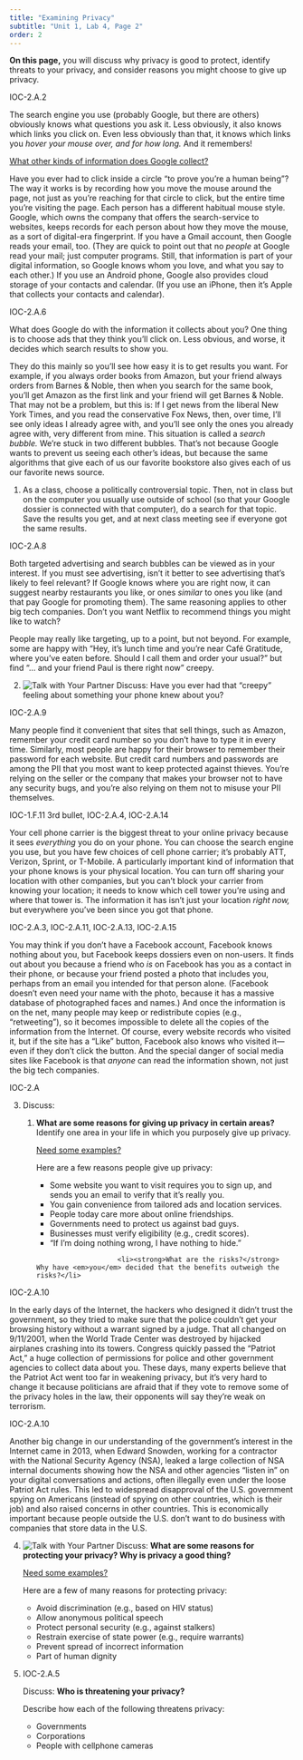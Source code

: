 ```yaml
---
title: "Examining Privacy"
subtitle: "Unit 1, Lab 4, Page 2"
order: 2
---
```


::: learn
<p><strong>On this page,</strong> you will discuss why privacy is good to protect, identify threats to your privacy, and consider reasons you might choose to give up privacy.</p>
:::

::: comment
IOC-2.A.2
:::

<p>The search engine you use (probably Google, but there are others) obviously knows what questions you ask it. Less obviously, it also knows which links you click on. Even less obviously than that, it knows which links you <em>hover your mouse over, and for how long.</em> And it remembers!</p>

::: endnote
<a href="#hint-Google" data-bs-toggle="collapse" title="What other kinds of information does Google collect?">What other kinds of information does Google collect?</a>

::: {#hint-Google .collapse}
<p>Have you ever had to click inside a circle "to prove you're a human being"? The way it works is by recording how you move the mouse around the page, not just as you're reaching for that circle to click, but the entire time you're visiting the page. Each person has a different habitual mouse style. Google, which owns the company that offers the search-service to websites, keeps records for each person about how they move the mouse, as a sort of digital-era fingerprint. If you have a Gmail account, then Google reads your email, too. (They are quick to point out that no <em>people</em> at Google read your mail; just computer programs. Still, that information is part of your digital information, so Google knows whom you love, and what you say to each other.) If you use an Android phone, Google also provides cloud storage of your contacts and calendar. (If you use an iPhone, then it's Apple that collects your contacts and calendar).</p>
:::
:::

::: comment
IOC-2.A.6
:::

<p>What does Google do with the information it collects about you? One thing is to choose ads that they think you'll click on. Less obvious, and worse, it decides which search results to show you.</p>

::: endnote
They do this mainly so you'll see how easy it is to get results you want. For example, if you always order books from Amazon, but your friend always orders from Barnes & Noble, then when you search for the same book, you'll get Amazon as the first link and your friend will get Barnes & Noble. That may not be a problem, but this is: If I get news from the liberal New York Times, and you read the conservative Fox News, then, over time, I'll see only ideas I already agree with, and you'll see only the ones you already agree with, very different from mine. This situation is called a <em>search bubble.</em> We're stuck in two different bubbles. That's not because Google wants to prevent us seeing each other's ideas, but because the same algorithms that give each of us our favorite bookstore also gives each of us our favorite news source.
:::

::: forYouToDo
<ol>

<li>As a class, choose a politically controversial topic. Then, not in class but on the computer you usually use outside of school (so that your Google dossier is connected with that computer), do a search for that topic. Save the results you get, and at next class meeting see if everyone got the same results.</li>

</ol>
:::

::: comment
IOC-2.A.8
:::

<p>Both targeted advertising and search bubbles can be viewed as in your interest. If you must see advertising, isn't it better to see advertising that's likely to feel relevant? If Google knows where you are right now, it can suggest nearby restaurants you like, or ones <em>similar</em> to ones you like (and that pay Google for promoting them). The same reasoning applies to other big tech companies. Don't you want Netflix to recommend things you might like to watch?</p>

<p>People may really like targeting, up to a point, but not beyond. For example, some are happy with "Hey, it's lunch time and you're near Café Gratitude, where you've eaten before. Should I call them and order your usual?" but find "... and your friend Paul is there right now" creepy.</p>

::: forYouToDo
<ol start="2">

<li><img src="/img/icons/talk-with-your-partner.png" title="Talk with Your Partner" alt="Talk with Your Partner" class="inline"/> Discuss: Have you ever had that "creepy" feeling about something your phone knew about you?</li>

</ol>
:::

::: comment
IOC-2.A.9
:::

<p>Many people find it convenient that sites that sell things, such as Amazon, remember your credit card number so you don't have to type it in every time. Similarly, most people are happy for their browser to remember their password for each website. But credit card numbers and passwords are among the PII that you most want to keep protected against thieves. You're relying on the seller or the company that makes your browser not to have any security bugs, and you're also relying on them not to misuse your PII themselves.</p>

::: comment
IOC-1.F.11 3rd bullet, IOC-2.A.4, IOC-2.A.14
:::

<p>Your cell phone carrier is the biggest threat to your online privacy because it sees <em>everything</em> you do on your phone. You can choose the search engine you use, but you have few choices of cell phone carrier; it's probably ATT, Verizon, Sprint, or T-Mobile. A particularly important kind of information that your phone knows is your physical location. You can turn off sharing your location with other companies, but you can't block your carrier from knowing your location; it needs to know which cell tower you're using and where that tower is. The information it has isn't just your location <em>right now,</em> but everywhere you've been since you got that phone.</p>

::: comment
IOC-2.A.3, IOC-2.A.11, IOC-2.A.13, IOC-2.A.15
:::

<p>You may think if you don't have a Facebook account, Facebook knows nothing about you, but Facebook keeps dossiers even on non-users. It finds out about you because a friend who <em>is</em> on Facebook has you as a contact in their phone, or because your friend posted a photo that includes you, perhaps from an email you intended for that person alone. (Facebook doesn't even need your name with the photo, because it has a massive database of photographed faces and names.) And once the information is on the net, many people may keep or redistribute copies (e.g., "retweeting"), so it becomes impossible to delete all the copies of the information from the Internet. Of course, every website records who visited it, but if the site has a "Like" button, Facebook also knows who visited it---even if they don't click the button. And the special danger of social media sites like Facebook is that <em>anyone</em> can read the information shown, not just the big tech companies.</p>

::: forYouToDo
::: comment
IOC-2.A
:::

<ol start="3">

<li>

Discuss:

<ol>

<li><strong>What are some reasons for giving up privacy in certain areas?</strong> Identify one area in your life in which you purposely give up privacy.</li>

::: endnote
<a href="#hint-giveup" data-bs-toggle="collapse" title="Need examples of some reasons for giving up privacy in certain areas?">Need some examples?</a>

::: {#hint-giveup .collapse}
<p>

Here are a few reasons people give up privacy:

<ul>

<li>Some website you want to visit requires you to sign up, and sends you an email to verify that it's really you.</li>

<li>You gain convenience from tailored ads and location services.</li>

<li>People today care more about online friendships.</li>

<li>Governments need to protect us against bad guys.</li>

<li>Businesses must verify eligibility (e.g., credit scores).</li>

<li>"If I'm doing nothing wrong, I have nothing to hide."</li>

</ul>

</p>
:::
:::

```         
                    <li><strong>What are the risks?</strong> Why have <em>you</em> decided that the benefits outweigh the risks?</li>
```

</ol>

</li>

</ol>
:::

::: comment
IOC-2.A.10
:::

<p>In the early days of the Internet, the hackers who designed it didn't trust the government, so they tried to make sure that the police couldn't get your browsing history without a warrant signed by a judge. That all changed on 9/11/2001, when the World Trade Center was destroyed by hijacked airplanes crashing into its towers. Congress quickly passed the "Patriot Act," a huge collection of permissions for police and other government agencies to collect data about you. These days, many experts believe that the Patriot Act went too far in weakening privacy, but it's very hard to change it because politicians are afraid that if they vote to remove some of the privacy holes in the law, their opponents will say they're weak on terrorism.</p>

::: comment
IOC-2.A.10
:::

<p>Another big change in our understanding of the government's interest in the Internet came in 2013, when Edward Snowden, working for a contractor with the National Security Agency (NSA), leaked a large collection of NSA internal documents showing how the NSA and other agencies "listen in" on your digital conversations and actions, often illegally even under the loose Patriot Act rules. This led to widespread disapproval of the U.S. government spying on Americans (instead of spying on other countries, which is their job) and also raised concerns in other countries. This is economically important because people outside the U.S. don't want to do business with companies that store data in the U.S.</p>

::: {#first .forYouToDo}
<ol start="4">

<li>

<img src="/img/icons/talk-with-your-partner-mini.png" title="Talk with Your Partner" alt="Talk with Your Partner" class="inline"/> Discuss: <strong>What are some reasons for protecting your privacy? Why is privacy a good thing?</strong>

::: endnote
<a href="#hint-protect" data-bs-toggle="collapse" title="Need examples of some reasons for protecting your privacy?">Need some examples?</a>

::: {#hint-protect .collapse}
<p>

Here are a few of many reasons for protecting privacy:

<ul>

<li>Avoid discrimination (e.g., based on HIV status)</li>

<li>Allow anonymous political speech</li>

<li>Protect personal security (e.g., against stalkers)</li>

<li>Restrain exercise of state power (e.g., require warrants)</li>

<li>Prevent spread of incorrect information</li>

<li>Part of human dignity</li>

</ul>

</p>
:::
:::

</li>

<li>

::: comment
IOC-2.A.5
:::

<p>Discuss: <strong>Who is threatening your privacy?</strong></p>

Describe how each of the following threatens privacy:

<ul>

<li>Governments</li>

<li>Corporations</li>

<li>People with cellphone cameras</li>

</ul>

</li>

</ol>
:::
